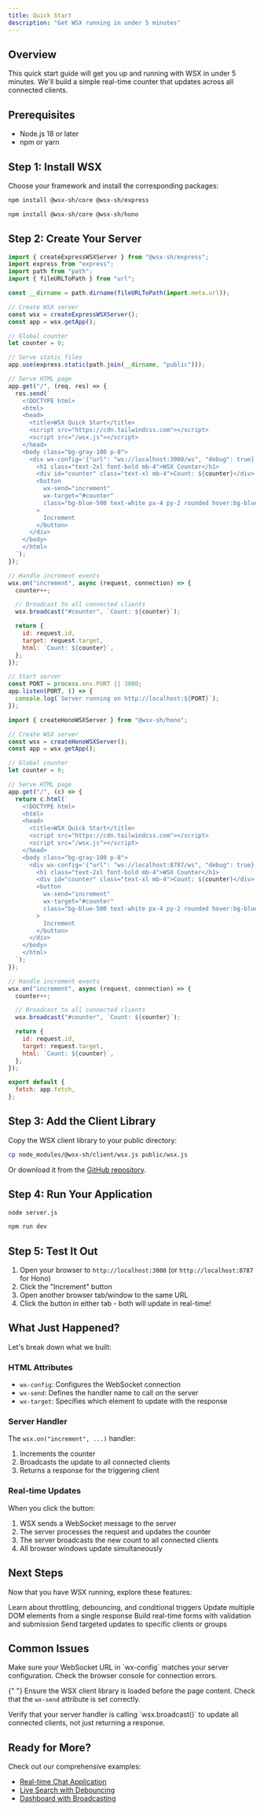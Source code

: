 ```yaml
---
title: Quick Start
description: "Get WSX running in under 5 minutes"
---
```


## Overview

This quick start guide will get you up and running with WSX in under 5 minutes. We'll build a simple real-time counter that updates across all connected clients.

## Prerequisites

- Node.js 18 or later
- npm or yarn

## Step 1: Install WSX

Choose your framework and install the corresponding packages:

<CodeGroup>

```bash Express
npm install @wsx-sh/core @wsx-sh/express
```

```bash Hono
npm install @wsx-sh/core @wsx-sh/hono
```

</CodeGroup>

## Step 2: Create Your Server

<CodeGroup>

```javascript Express
import { createExpressWSXServer } from "@wsx-sh/express";
import express from "express";
import path from "path";
import { fileURLToPath } from "url";

const __dirname = path.dirname(fileURLToPath(import.meta.url));

// Create WSX server
const wsx = createExpressWSXServer();
const app = wsx.getApp();

// Global counter
let counter = 0;

// Serve static files
app.use(express.static(path.join(__dirname, "public")));

// Serve HTML page
app.get("/", (req, res) => {
  res.send(`
    <!DOCTYPE html>
    <html>
    <head>
      <title>WSX Quick Start</title>
      <script src="https://cdn.tailwindcss.com"></script>
      <script src="/wsx.js"></script>
    </head>
    <body class="bg-gray-100 p-8">
      <div wx-config='{"url": "ws://localhost:3000/ws", "debug": true}'>
        <h1 class="text-2xl font-bold mb-4">WSX Counter</h1>
        <div id="counter" class="text-xl mb-4">Count: ${counter}</div>
        <button 
          wx-send="increment" 
          wx-target="#counter"
          class="bg-blue-500 text-white px-4 py-2 rounded hover:bg-blue-600"
        >
          Increment
        </button>
      </div>
    </body>
    </html>
  `);
});

// Handle increment events
wsx.on("increment", async (request, connection) => {
  counter++;

  // Broadcast to all connected clients
  wsx.broadcast("#counter", `Count: ${counter}`);

  return {
    id: request.id,
    target: request.target,
    html: `Count: ${counter}`,
  };
});

// Start server
const PORT = process.env.PORT || 3000;
app.listen(PORT, () => {
  console.log(`Server running on http://localhost:${PORT}`);
});
```

```javascript Hono
import { createHonoWSXServer } from "@wsx-sh/hono";

// Create WSX server
const wsx = createHonoWSXServer();
const app = wsx.getApp();

// Global counter
let counter = 0;

// Serve HTML page
app.get("/", (c) => {
  return c.html(`
    <!DOCTYPE html>
    <html>
    <head>
      <title>WSX Quick Start</title>
      <script src="https://cdn.tailwindcss.com"></script>
      <script src="/wsx.js"></script>
    </head>
    <body class="bg-gray-100 p-8">
      <div wx-config='{"url": "ws://localhost:8787/ws", "debug": true}'>
        <h1 class="text-2xl font-bold mb-4">WSX Counter</h1>
        <div id="counter" class="text-xl mb-4">Count: ${counter}</div>
        <button 
          wx-send="increment" 
          wx-target="#counter"
          class="bg-blue-500 text-white px-4 py-2 rounded hover:bg-blue-600"
        >
          Increment
        </button>
      </div>
    </body>
    </html>
  `);
});

// Handle increment events
wsx.on("increment", async (request, connection) => {
  counter++;

  // Broadcast to all connected clients
  wsx.broadcast("#counter", `Count: ${counter}`);

  return {
    id: request.id,
    target: request.target,
    html: `Count: ${counter}`,
  };
});

export default {
  fetch: app.fetch,
};
```

</CodeGroup>

## Step 3: Add the Client Library

Copy the WSX client library to your public directory:

```bash
cp node_modules/@wsx-sh/client/wsx.js public/wsx.js
```

Or download it from the [GitHub repository](https://github.com/stukennedy/wsx/blob/main/packages/client/wsx.js).

## Step 4: Run Your Application

<CodeGroup>

```bash Express
node server.js
```

```bash Hono
npm run dev
```

</CodeGroup>

## Step 5: Test It Out

1. Open your browser to `http://localhost:3000` (or `http://localhost:8787` for Hono)
2. Click the "Increment" button
3. Open another browser tab/window to the same URL
4. Click the button in either tab - both will update in real-time!

## What Just Happened?

Let's break down what we built:

### HTML Attributes

- `wx-config`: Configures the WebSocket connection
- `wx-send`: Defines the handler name to call on the server
- `wx-target`: Specifies which element to update with the response

### Server Handler

The `wsx.on("increment", ...)` handler:

1. Increments the counter
2. Broadcasts the update to all connected clients
3. Returns a response for the triggering client

### Real-time Updates

When you click the button:

1. WSX sends a WebSocket message to the server
2. The server processes the request and updates the counter
3. The server broadcasts the new count to all connected clients
4. All browser windows update simultaneously

## Next Steps

Now that you have WSX running, explore these features:

<CardGroup cols={2}>
  <Card title="Advanced Triggers" icon="cursor-click" href="/concepts/triggers">
    Learn about throttling, debouncing, and conditional triggers
  </Card>
  <Card
    title="Out-of-Band Updates"
    icon="arrows-repeat"
    href="/concepts/oob-updates"
  >
    Update multiple DOM elements from a single response
  </Card>
  <Card title="Form Handling" icon="square-check" href="/examples/forms">
    Build real-time forms with validation and submission
  </Card>
  <Card title="Broadcasting" icon="broadcast-tower" href="/server/broadcasting">
    Send targeted updates to specific clients or groups
  </Card>
</CardGroup>

## Common Issues

<AccordionGroup>
  <Accordion title="WebSocket connection fails">
    Make sure your WebSocket URL in `wx-config` matches your server
    configuration. Check the browser console for connection errors.
  </Accordion>

{" "}
<Accordion title="Button clicks don't work">
  Ensure the WSX client library is loaded before the page content. Check that
  the `wx-send` attribute is set correctly.
</Accordion>

  <Accordion title="Updates aren't real-time">
    Verify that your server handler is calling `wsx.broadcast()` to update all
    connected clients, not just returning a response.
  </Accordion>
</AccordionGroup>

## Ready for More?

Check out our comprehensive examples:

- [Real-time Chat Application](/examples/chat)
- [Live Search with Debouncing](/examples/live-search)
- [Dashboard with Broadcasting](/examples/dashboard)
